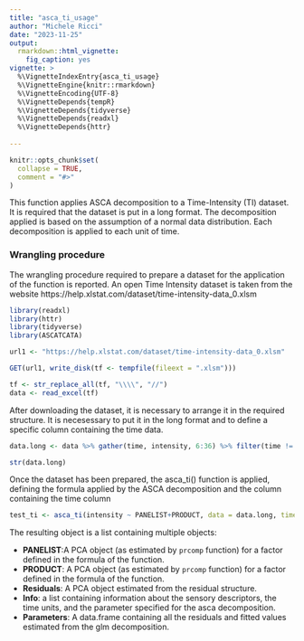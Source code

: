 ---
title: "asca_ti_usage"
author: "Michele Ricci"
date: "2023-11-25"
output: 
  rmarkdown::html_vignette:
    fig_caption: yes
vignette: >
  %\VignetteIndexEntry{asca_ti_usage}
  %\VignetteEngine{knitr::rmarkdown}
  %\VignetteEncoding{UTF-8}
  %\VignetteDepends{tempR}
  %\VignetteDepends{tidyverse}
  %\VignetteDepends{readxl}
  %\VignetteDepends{httr}
  
---

```{r setup, include = FALSE}
knitr::opts_chunk$set(
  collapse = TRUE,
  comment = "#>"
)
```

This function applies ASCA decomposition to a Time-Intensity (TI) dataset. It is required that the dataset is put in a long format. The decomposition applied is based on the assumption of a normal data distribution. Each decomposition is applied to each unit of time.  


### Wrangling procedure

The wrangling procedure required to prepare a dataset for the application of the function is reported.
An open Time Intensity dataset is taken from the website https://help.xlstat.com/dataset/time-intensity-data_0.xlsm


```{r , warning=F, message=F}

library(readxl)
library(httr)
library(tidyverse)
library(ASCATCATA)

url1 <- "https://help.xlstat.com/dataset/time-intensity-data_0.xlsm"

GET(url1, write_disk(tf <- tempfile(fileext = ".xlsm")))

tf <- str_replace_all(tf, "\\\\", "//")
data <- read_excel(tf)
```

After downloading the dataset, it is necessary to arrange it in the required structure. It is necesessary to put it in the long format and to define a specific column containing the time data.

```{r}
data.long <- data %>% gather(time, intensity, 6:36) %>% filter(time != "0") %>% droplevels()

str(data.long)

```

Once the dataset has been prepared, the asca_ti() function is applied, defining the formula applied by the ASCA decomposition and the column containing the time column


``` {r}

test_ti <- asca_ti(intensity ~ PANELIST+PRODUCT, data = data.long, timecol = "time")
```


The resulting object is a list containing multiple objects:

* **PANELIST**:A PCA object (as estimated by `prcomp` function) for a factor defined in the formula of the function.
* **PRODUCT**: A PCA object (as estimated by `prcomp` function) for a factor defined in the formula of the function.
* **Residuals**: A PCA object estimated from the residual structure.
* **Info**: a list containing information about the sensory descriptors, the time units, and the parameter specified for the asca decomposition.
* **Parameters**: A data.frame containing all the residuals and fitted values estimated from the glm decomposition.


